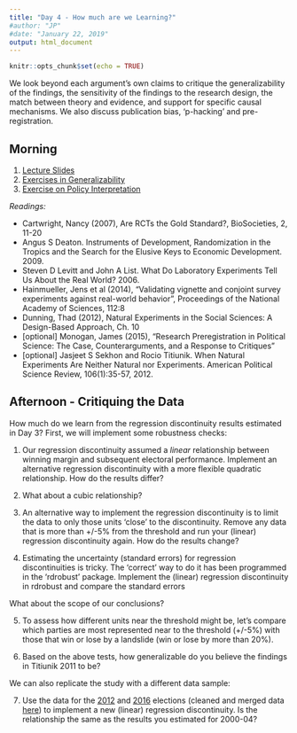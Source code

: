 ```yaml
---
title: "Day 4 - How much are we Learning?"
#author: "JP"
#date: "January 22, 2019"
output: html_document
---
```


```r
knitr::opts_chunk$set(echo = TRUE)
```

We look beyond each argument’s own claims to critique the generalizability of the findings, the sensitivity of the findings to the research design, the match between theory and evidence, and support for specific causal mechanisms. We also discuss publication bias, 'p-hacking' and pre-registration.

## Morning

1. [Lecture Slides](https://jonnyphillips.github.io/Causal_Critiques_2020/Day 4/Slides_Day_4_2024_v1.pdf)
2. [Exercises in Generalizability](https://jonnyphillips.github.io/Causal_Critiques_2020/Day 4/Exercises_on_Generalizability.html)
3. [Exercise on Policy Interpretation](https://jonnyphillips.github.io/Causal_Critiques_2020/Day 4/Exercises_Policy.html)

*Readings:*

- Cartwright, Nancy (2007), Are RCTs the Gold Standard?, BioSocieties, 2, 11-20
- Angus S Deaton. Instruments of Development, Randomization in the Tropics and the Search for the Elusive Keys to Economic Development. 2009.
- Steven D Levitt and John A List. What Do Laboratory Experiments Tell Us About the Real World? 2006.
- Hainmueller, Jens et al (2014), "Validating vignette and conjoint survey experiments against real-world behavior", Proceedings of the National Academy of Sciences, 112:8
- Dunning, Thad (2012), Natural Experiments in the Social Sciences: A Design-Based Approach, Ch. 10
- [optional] Monogan, James (2015),  "Research Preregistration in Political Science: The Case, Counterarguments, and a Response to Critiques"
- [optional] Jasjeet S Sekhon and Rocio Titiunik. When Natural Experiments Are Neither Natural nor Experiments. American Political Science Review, 106(1):35-57, 2012.


## Afternoon - Critiquing the Data

How much do we learn from the regression discontinuity results estimated in Day 3? First, we will implement some robustness checks:

1. Our regression discontinuity assumed a *linear* relationship between winning margin and subsequent electoral performance. Implement an alternative regression discontinuity with a more flexible quadratic relationship. How do the results differ?

2. What about a cubic relationship?

3. An alternative way to implement the regression discontinuity is to limit the data to only those units 'close' to the discontinuity. Remove any data that is more than +/-5\% from the threshold and run your (linear) regression discontinuity again. How do the results change?

4. Estimating the uncertainty (standard errors) for regression discontinuities is tricky. The 'correct' way to do it has been programmed in the 'rdrobust' package. Implement the (linear) regression discontinuity in rdrobust and compare the standard errors 

What about the scope of our conclusions?

5. To assess how different units near the threshold might be, let's compare which parties are most represented near to the threshold (+/-5\%) with those that win or lose by a landslide (win or lose by more than 20\%).

6. Based on the above tests, how generalizable do you believe the findings in Titiunik 2011 to be?

We can also replicate the study with a different data sample:

7. Use the data for the [2012](https://jonnyphillips.github.io/Causal_Critiques_2020/Replication/2012 Mayoral Elections Data.csv) and [2016](https://jonnyphillips.github.io/Causal_Critiques_2020/Replication/2016 Mayoral Elections Data.csv) elections (cleaned and merged data [here](https://jonnyphillips.github.io/Causal_Critiques_2020/Replication/rdd_data_1216.csv)) to implement a new (linear) regression discontinuity. Is the relationship the same as the results you estimated for 2000-04?

